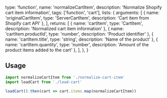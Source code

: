   type: 'function',
  name: 'normalizeCartItem',
  description: 'Normalize Shopify cart item information',
  tags: ['function', 'cart'],
  lists: {
    arguments: [
      { name: 'originalCartItem', type: 'ServerCartItem', description: 'Cart item from Shopify cart API' },
    ],
    returns: [
      { name: 'cartItem', type: 'CartItem', description: 'Normalized cart item information' },
      { name: 'cartItem.productId', type: 'number', description: 'Product identifier' },
      { name: 'cartItem.title', type: 'string', description: 'Name of the product' },
      { name: 'cartItem.quantity', type: 'number', description: 'Amount of the product items added to the cart' },
    ],
  },
}

## Usage

```js
import normalizeCartItem from './normalize-cart-item'
import loadCart from './load-cart'

loadCart().then(cart => cart.items.map(normalizeCartItem))
```
